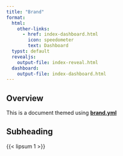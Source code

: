 ```yaml
---
title: "Brand"
format:
  html: 
    other-links:
      - href: index-dashboard.html
        icon: speedometer
        text: Dashboard
  typst: default
  revealjs:
    output-file: index-reveal.html
  dashboard: 
    output-file: index-dashboard.html
---
```


## Overview

This is a document themed using [**brand.yml**](https://posit-dev.github.io/brand-yml/)

## Subheading

{{< lipsum 1 >}}
